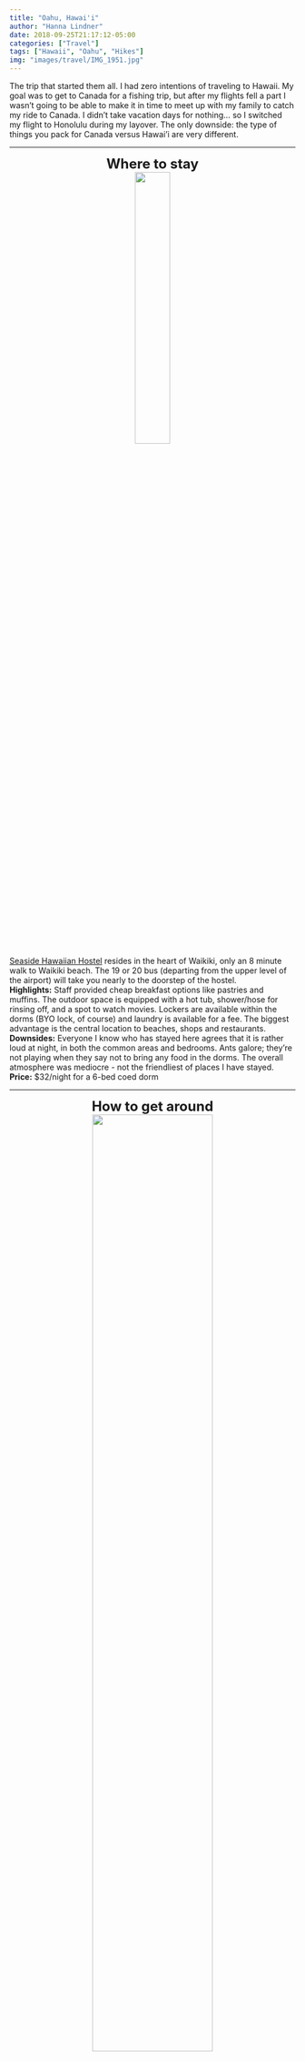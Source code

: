 ```yaml
---
title: "Oahu, Hawai'i"
author: "Hanna Lindner"
date: 2018-09-25T21:17:12-05:00
categories: ["Travel"]
tags: ["Hawaii", "Oahu", "Hikes"]
img: "images/travel/IMG_1951.jpg"
---
```




The trip that started them all. I had zero intentions of traveling to Hawaii. My goal was to get to Canada for a fishing trip, but after my flights fell a part I wasn't going to be able to make it in time to meet up with my family to catch my ride to Canada. I didn't take vacation days for nothing... so I switched my flight to Honolulu during my layover. The only downside: the type of things you pack for Canada versus Hawai'i are very different.
  
<style>
.column-left{
  float: left;
  width: 49%;
  text-align: right;
}
.column-center{
  display: inline-block;
  width: 0%;
  text-align: center;
}
.column-right{
  float: right;
  width: 49%;
  text-align: left;
}
</style>

<style>
.column-whole{
  float: left;
  width: 100%;
  text-align: left;
}
</style>

<style>
.column-whole-center{
  float: left;
  width: 100%;
  text-align: center;
}
</style>
---  

<center>
<font size="5">
**Where to stay**
</font>
</center>
<center>
[![](/images/travel/IMG_1524.jpg){ width=35% }](https://www.hannalindner.com/travel/oahuhawaii/IMG_1524.jpg)
</center>
[Seaside Hawaiian Hostel](http://seasidehawaiianhostel.com/) resides in the heart of Waikiki, only an 8 minute walk to Waikiki beach. The 19 or 20 bus (departing from the upper level of the airport) will take you nearly to the doorstep of the hostel.  
**Highlights:** Staff provided cheap breakfast options like pastries and muffins. The outdoor space is equipped with a hot tub, shower/hose for rinsing off, and a spot to watch movies. Lockers are available within the dorms (BYO lock, of course) and laundry is available for a fee. The biggest advantage is the central location to beaches, shops and restaurants.  
**Downsides:** Everyone I know who has stayed here agrees that it is rather loud at night, in both the common areas and bedrooms. Ants galore; they're not playing when they say not to bring any food in the dorms. The overall atmosphere was mediocre - not the friendliest of places I have stayed.     
**Price:** $32/night for a 6-bed coed dorm  

---  

<center>
<font size="5">
**How to get around**
</font>
</center>
<center>
[![](/images/travel/thebus.jpg){ width=65% }](https://www.hannalindner.com/travel/oahuhawaii/thebus.jpg)
</center>
  
Since I hadn't planned on taking a vacation, my budget was rather limited. To cut costs, I avoided renting a car and utilized the local bus system, Uber/Lyft, and took up offers from other hostel dwellers to go exploring. Coming from a city where the bus system is semi-functional on a good day, Oahu's ['TheBus'](http://thebus.org) was a real treat. You can download their app, DaBus2, for real-time tracking. Route 22 will take you to several tourist hotspots including Diamond Head, Hanauma Bay and Koko Crater. Reach the North Shore via the 52, and get between Waikiki and HNL airport on route 19 or 20. You can nearly circumnavigate the island using the bus system. One-way fare is $2.75.

---  

<center>
<font size="5">
**What to do**
</font>
</center>

<center>
[![](/images/travel/IMG_6923.jpg){ width=40% }](https://www.hannalindner.com/travel/oahuhawaii/IMG_6923.jpg)
[![](/images/travel/IMG_1717.jpg){ width=38% }](https://www.hannalindner.com/travel/oahuhawaii/IMG_1717.jpg)
[![](/images/travel/IMG_1664.jpg){ width=50% }](https://www.hannalindner.com/travel/oahuhawaii/IMG_1664.jpg)
[![](/images/travel/IMG_1720.jpg){ width=37% }](https://www.hannalindner.com/travel/oahuhawaii/IMG_1720.jpg)
</center>
**Diamond Head Hike:** Undoubtedly the most popular hike in the area, the historic Diamond Head State Monument hike is roughly a 2 mile (3.2 km) roundtrip hike, only 3 miles from the hostel (can take bus route 2 or 23 + 15 min walk to the trail head). It takes you up a series of steep switchbacks and staircases to the old fire control station, providing great views of the surrounding Waikiki area. Arrive very early as there's always a crowd, and because there is very little shade on the trail. (Like so crowded the trail looks like an ant farm from afar). Be prepared to pay the entrance fee (cash only) of \$1 as a walk-in or \$5 to drive in. Bring a few extra dollars for fresh pineapple on your way out!  

<center>
<div class="column-left">
[![](/images/travel/IMG_1865.jpg){ width=56% }](https://www.hannalindner.com/travel/oahuhawaii/IMG_1865.jpg)
[![](/images/travel/IMG_1829.jpg){ width=56% }](https://www.hannalindner.com/travel/oahuhawaii/IMG_1829.jpg)
</div>
<div class="column-right">
[![](/images/travel/IMG_1838.jpg){ width=72.52% }](https://www.hannalindner.com/travel/oahuhawaii/IMG_1838.jpg)
</div>
</center>

<div class="column-whole">
**Manoa Falls Hike:**  Take a break from the sun and hit the Manoa Falls trail, located in the rainforest of the Manoa Valley. It's relatively short, only 1.6 miles (2.5 km) to the lower 150 foot waterfall (which I recommend taking a dip in when you arrive - it's refreshingly cold, and slightly frowned upon). I opted to go on a guided hike here through [Hiking Hawaii](hikinghawaii808.com), mostly for the convience of the included transportation. The added bonus was that I had a cool, knowledgeable local to teach me things about the rainforest. The guide groups are small, no more than 7 hikers and offer the opportunity to meet other people. Hiking Hawaii also has a hip cafe in Waikiki to swing by for a bite to eat. The trail itself is quite muddy (duh, it's the rainforest), so reasonable footwear is important.  
</div>

<center>
<div class="column-whole-center">
[![](/images/travel/IMG_1982.jpg){ width=27% }](https://www.hannalindner.com/travel/oahuhawaii/IMG_1982.jpg)
[![](/images/travel/IMG_1986.jpg){ width=30% }](https://www.hannalindner.com/travel/oahuhawaii/IMG_1986.jpg)
[![](/images/travel/IMG_0701 2.JPG){ width=30% }](https://www.hannalindner.com/travel/oahuhawaii/IMG_0701 2.JPG)
[![](/images/travel/IMG_2010.jpg){ width=85% }](https://www.hannalindner.com/travel/oahuhawaii/IMG_2010.jpg)
</div>
</center>

<div class="column-whole">
**Koko Head Crater Hike:**  Koko Crater is a very popular, real life StairMaster and not for the faint of heart! The 1.8 mile (2.9 km) out-and-back takes you up 1,050 'stairs', which are actually old and decrepit railroad ties that were once used to get supplies up to the peak, where you will find military bunkers that were built during WWII. Sturdy footwear is essential as there are some pretty sketchy areas, including a bridge of railroad ties with a 40 foot drop underneath. Rest often and step off to the side to let other hikers pass you. If you love leg day, this is your hike. Take the 22 bus from Waikiki and get off at Kalanianaole Hwy + Hanauma Bay Rd. Follow the trail to the base of Koko Head. (Also go down to Hanauma Bay across the street afterwards for some much earned beach bumming and snorkeling).
</div>

<center>
[![](/images/travel/IMG_1899 (1).jpg){ width=65% }](https://www.hannalindner.com/travel/oahuhawaii/IMG_1899 (1).jpg)
[![](/images/travel/IMG_1875.jpg){ width=36% }](https://www.hannalindner.com/travel/oahuhawaii/electricbeach.jpg)
[![](/images/travel/IMG_1913.jpg){ width=27% }](https://www.hannalindner.com/travel/oahuhawaii/IMG_1913.jpg)
</center>

**Cruise the Island:** To really get a feel for Oahu, find yourself a car, or someone who has a car and start driving the coast. There are plenty of scenic stops along the way to make an entire day out of it, whether you travel to the west most point of the island or head up the North Shore. Chat with the locals along the way and let them guide you to the best hole-in-the-wall stops along the way. (This is how Aloha Poke was discovered). Electric beach is a fun stop for snorkeling if going west, but note that the current can be strong here. Also if going west, drive to where the road ends and make the two-mile hike to Kaena point and watch the sunset from the westward most point of the island.

<center>
[![](/images/travel/IMG_1733.jpg){ width=70% }](https://www.hannalindner.com/travel/oahuhawaii/IMG_1733.jpg)  
</center>

**Magic Island:** If Waikiki beach is a bit too crowded for your taste, hop on the 8, 19, or 42 bus and cruise over to Magic Island Lagoon at Ala Moana Beach Park. If you're as lucky as I was, you'll have the whole place basically to yourself! There's a nice park behing the lagoon too.

---  

<center>
<font size="5">
**Where to eat**  
</font>
</center>

<center>
[![](/images/travel/alohapoke.jpg){ width=35% }](https://www.hannalindner.com/travel/oahuhawaii/alohapoke.jpg)
[![](/images/travel/IMG_4782.jpg){ width=42% }](https://www.hannalindner.com/travel/oahuhawaii/IMG_4782.jpg)
</center>

**Aloha Poke:**  A hole-in-the-wall type place in Waianae, [Aloha Poke](https://www.facebook.com/AlohaPoke1/) will fulfill all your fresh fish dreams and let you experience the local cuisine. Parking is sparce but don't let that deter you, this place gets rave reviews!

<center>
[![](/images/travel/IMG_2368.jpg){ width=33% }](https://www.hannalindner.com/travel/oahuhawaii/IMG_2368.jpg)
[![](/images/travel/IMG_1777.jpg){ width=41% }](https://www.hannalindner.com/travel/oahuhawaii/IMG_1777.jpg)
</center>

**Island Vintage Shave Ice:** This popular spot located at the Royal Hawaiian Center next to Waikiki Beach has the best shave ice I have encountered. It's made with natural ingrediants rather than syrups and is garnished with fresh fruits, popping boba, and mochi. The line is always long but definitely worth the wait after a tiring day.

---  

<center>
[![](/images/travel/IMG_8863.jpg){ width=70% }](https://www.hannalindner.com/travel/oahuhawaii/IMG_8863.jpg)
</center>